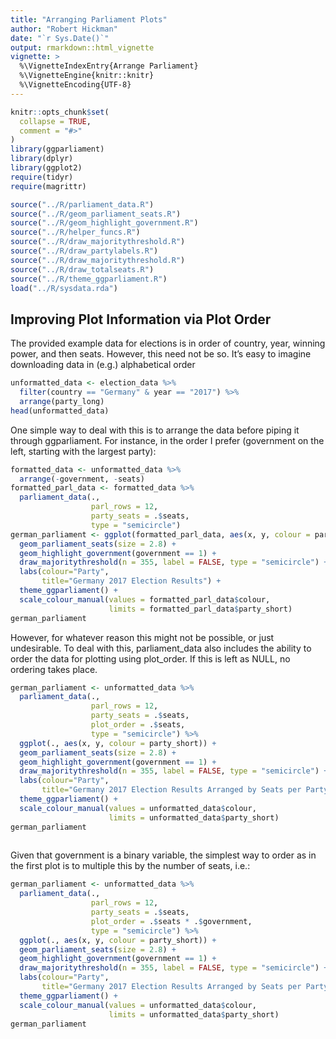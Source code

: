 ```yaml
---
title: "Arranging Parliament Plots"
author: "Robert Hickman"
date: "`r Sys.Date()`"
output: rmarkdown::html_vignette
vignette: >
  %\VignetteIndexEntry{Arrange Parliament}
  %\VignetteEngine{knitr::knitr}
  %\VignetteEncoding{UTF-8}
---
```

```r
knitr::opts_chunk$set(
  collapse = TRUE,
  comment = "#>"
)
library(ggparliament)
library(dplyr)
library(ggplot2)
require(tidyr)
require(magrittr)

source("../R/parliament_data.R")
source("../R/geom_parliament_seats.R")
source("../R/geom_highlight_government.R")
source("../R/helper_funcs.R")
source("../R/draw_majoritythreshold.R")
source("../R/draw_partylabels.R")
source("../R/draw_majoritythreshold.R")
source("../R/draw_totalseats.R")
source("../R/theme_ggparliament.R")
load("../R/sysdata.rda")
```

## Improving Plot Information via Plot Order
The provided example data for elections is in order of country, year, winning power, and then seats. However, this need not be so. It's easy to imagine downloading data in (e.g.) alphabetical order
```r
unformatted_data <- election_data %>%
  filter(country == "Germany" & year == "2017") %>%
  arrange(party_long)
head(unformatted_data)
```
One simple way to deal with this is to arrange the data before piping it through ggparliament. For instance, in the order I prefer (government on the left, starting with the largest party):
```r
formatted_data <- unformatted_data %>%
  arrange(-government, -seats)
formatted_parl_data <- formatted_data %>%
  parliament_data(.,
                  parl_rows = 12,
                  party_seats = .$seats,
                  type = "semicircle")
german_parliament <- ggplot(formatted_parl_data, aes(x, y, colour = party_short)) +
  geom_parliament_seats(size = 2.8) +
  geom_highlight_government(government == 1) + 
  draw_majoritythreshold(n = 355, label = FALSE, type = "semicircle") + 
  labs(colour="Party", 
       title="Germany 2017 Election Results") + 
  theme_ggparliament() +
  scale_colour_manual(values = formatted_parl_data$colour, 
                      limits = formatted_parl_data$party_short)
german_parliament
```

However, for whatever reason this might not be possible, or just undesirable. To deal with this, parliament_data also includes the ability to order the data for plotting using plot_order. If this is left as NULL, no ordering takes place.

```r
german_parliament <- unformatted_data %>%
  parliament_data(.,
                  parl_rows = 12,
                  party_seats = .$seats,
                  plot_order = .$seats,
                  type = "semicircle") %>%
  ggplot(., aes(x, y, colour = party_short)) +
  geom_parliament_seats(size = 2.8) +
  geom_highlight_government(government == 1) + 
  draw_majoritythreshold(n = 355, label = FALSE, type = "semicircle") + 
  labs(colour="Party", 
       title="Germany 2017 Election Results Arranged by Seats per Party") + 
  theme_ggparliament() +
  scale_colour_manual(values = unformatted_data$colour, 
                      limits = unformatted_data$party_short)
german_parliament
  
```
Given that government is a binary variable, the simplest way to order as in the first plot is to multiple this by the number of seats, i.e.:

```r
german_parliament <- unformatted_data %>%
  parliament_data(.,
                  parl_rows = 12,
                  party_seats = .$seats,
                  plot_order = .$seats * .$government,
                  type = "semicircle") %>%
  ggplot(., aes(x, y, colour = party_short)) +
  geom_parliament_seats(size = 2.8) +
  geom_highlight_government(government == 1) + 
  draw_majoritythreshold(n = 355, label = FALSE, type = "semicircle") + 
  labs(colour="Party", 
       title="Germany 2017 Election Results Arranged by Seats per Party") + 
  theme_ggparliament() +
  scale_colour_manual(values = unformatted_data$colour, 
                      limits = unformatted_data$party_short)
german_parliament
  
```

